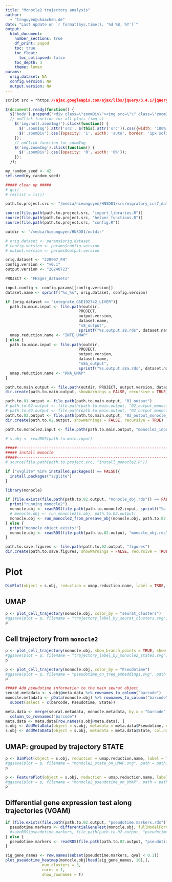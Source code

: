 ```yaml
---
title: "Monocle2 trajectory analysis"
author:
  - "trnguyen@ukaachen.de"
date: "Last update on `r format(Sys.time(), '%d %B, %Y')`"
output:
  html_document:
    number_sections: true
    df_print: paged
    toc: true
    toc_float:
      toc_collapsed: false
    toc_depth: 3
    theme: lumen
params:
  orig.dataset: NA
  config.version: NA
  output.version: NA
---
```

  
```css
script src = "https://ajax.googleapis.com/ajax/libs/jquery/3.4.1/jquery.min.js"
```

```js
$(document).ready(function() {
  $('body').prepend('<div class=\"zoomDiv\"><img src=\"\" class=\"zoomImg\"></div>');
  // onClick function for all plots (img's)
    $('img:not(.zoomImg)').click(function() {
      $('.zoomImg').attr('src', $(this).attr('src')).css({width: '100%'});
      $('.zoomDiv').css({opacity: '1', width: 'auto', border: '1px solid white', borderRadius: '5px', position: 'fixed', top: '50%', left: '50%', marginRight: '-50%', transform: 'translate(-50%, -50%)', boxShadow: '0px 0px 50px #888888', zIndex: '50', overflow: 'auto', maxHeight: '100%'});
    });
    // onClick function for zoomImg
    $('img.zoomImg').click(function() {
      $('.zoomDiv').css({opacity: '0', width: '0%'}); 
    });
  });
```

<style type="text/css">
    div.datatables { height: auto !important;}
</style>

```r
my_random_seed <- 42
set.seed(my_random_seed)

##### clean up #####
# gc()
# rm(list = ls())

path.to.project.src <- "/media/hieunguyen/HNSD01/src/migratory_ccr7_data_analysis"

source(file.path(path.to.project.src, "import_libraries.R"))
source(file.path(path.to.project.src, "helper_functions.R"))
source(file.path(path.to.project.src, "config.R"))

outdir <- "/media/hieunguyen/HNSD01/outdir"

# orig.dataset <- params$orig.dataset
# config.version <- params$config.version
# output.version <- params$output.version

orig.dataset <- "220907_FH"
config.version <- "v0.1"
output.version <- "20240723"

PROJECT <- "FHager_datasets"

input.config <- config.params[[config.version]]
dataset.name <- sprintf("%s_%s", orig.dataset, config.version)

if (orig.dataset == "integrate_GSE192742_LIVER"){
  path.to.main.input <- file.path(outdir,
                                PROJECT,
                                output.version, 
                                dataset.name, 
                                "s8_output",
                                sprintf("%s.output.s8.rds", dataset.name))
  umap.reduction.name <- "INTE_UMAP"
} else {
  path.to.main.input <- file.path(outdir,
                                PROJECT,
                                output.version, 
                                dataset.name, 
                                "s8a_output",
                                sprintf("%s.output.s8a.rds", dataset.name))
  umap.reduction.name <- "RNA_UMAP"
}

path.to.main.output <- file.path(outdir, PROJECT, output.version, dataset.name, "data_analysis")
dir.create(path.to.main.output, showWarnings = FALSE, recursive = TRUE)

path.to.01.output <- file.path(path.to.main.output, "01_output")
# path.to.02.output <- file.path(path.to.main.output, "02_output_monocle_2.32.0")
# path.to.02.output <- file.path(path.to.main.output, "02_output_monocle_2.32.0_v2")
path.to.02.output <- file.path(path.to.main.output, "02_output_monocle_2.12.0_v2")
dir.create(path.to.02.output, showWarnings = FALSE, recursive = TRUE)

path.to.monocle2.input <- file.path(path.to.main.output, "monocle2_inputs")
```


```r
# s.obj <- readRDS(path.to.main.input)
```


```r
#####-----------------------------------------------------------------------#####
##### install monocle
#####-----------------------------------------------------------------------#####
# source(file.path(path.to.project.src, "install_monocle2.R"))

if ("svglite" %in% installed.packages() == FALSE){
  install.packages("svglite")
}

library(monocle)

if (file.exists(file.path(path.to.02.output, "monocle_obj.rds")) == FALSE){
  print("running monocle2")
  monocle.obj <- readRDS(file.path(path.to.monocle2.input, sprintf("%s.rds", dataset.name)))
  # monocle.obj <- run_monocle2(s.obj, path.to.02.output)
  monocle.obj <- run_monocle2_from_presave_obj(monocle.obj, path.to.02.output)
} else {
  print("monocle object exists!")
  monocle.obj <- readRDS(file.path(path.to.02.output, "monocle_obj.rds"))  
}
```


```r
path.to.save.figures <- file.path(path.to.02.output, "figures")
dir.create(path.to.save.figures, showWarnings = FALSE, recursive = TRUE)

```


# Plot
```r
DimPlot(object = s.obj, reduction = umap.reduction.name, label = TRUE, label.box = TRUE, repel = TRUE)
```

## UMAP
```r
p <- plot_cell_trajectory(monocle.obj, color_by = "seurat_clusters")
#ggsave(plot = p, filename = "trajectory_label_by_seurat_clusters.svg", path = path.to.save.figures, dpi = 300, width = 14, height = 10, device = "svg")
p 
```

## Cell trajectory from `monocle2`
```r
p <- plot_cell_trajectory(monocle.obj, show_branch_points = TRUE, show_tree = TRUE)
#ggsave(plot = p, filename = "trajectory_label_by_monocle2_states.svg", path = path.to.save.figures, dpi = 300, width = 14, height = 10, device = "svg")
p
```


```r
p <- plot_cell_trajectory(monocle.obj, color_by = "Pseudotime")
#ggsave(plot = p, filename = "pseudotime_on_tree_embeddings.svg", path = path.to.save.figures, dpi = 300, width = 14, height = 10, device = "svg")
p
```


```r
##### Add pseudotime information to the main seurat object
seurat.metadata <- s.obj@meta.data %>% rownames_to_column("barcode")
monocle.metadata <- pData(monocle.obj) %>% rownames_to_column("barcode") %>%
  subset(select = c(barcode, Pseudotime, State))

meta.data <- merge(seurat.metadata, monocle.metadata, by.x = "barcode", by.y = "barcode") %>%
  column_to_rownames("barcode")
meta.data <- meta.data[row.names(s.obj@meta.data), ]
s.obj <- AddMetaData(object = s.obj, metadata = meta.data$Pseudotime, col.name = "Pseudotime")
s.obj <- AddMetaData(object = s.obj, metadata = meta.data$State, col.name = "State")
```

## UMAP: grouped by trajectory STATE
```r
p <- DimPlot(object = s.obj, reduction = umap.reduction.name, label = TRUE, label.box = TRUE, repel = TRUE, group.by = "State")
#ggsave(plot = p, filename = "monocle2_state_on_UMAP.svg", path = path.to.save.figures, dpi = 300, width = 14, height = 10, device = "svg")
p
```


```r
p <- FeaturePlot(object = s.obj, reduction = umap.reduction.name, label = TRUE, features = c("Pseudotime"))
#ggsave(plot = p, filename = "monocle2_pseudotime_on_UMAP", path = path.to.save.figures, dpi = 300, width = 14, height = 10, device = "svg")
p
```


## Differential gene expression test along trajectories (VGAM)
```r
if (file.exists(file.path(path.to.02.output, "pseudotime.markers.rds")) == FALSE){
  pseudotime.markers <- differentialGeneTest(monocle.obj, fullModelFormulaStr = "~sm.ns(Pseudotime)", cores = 16, verbose = TRUE)
  #saveRDS(pseudotime.markers, file.path(path.to.02.output, "pseudotime.markers.rds"))
} else {
  pseudotime.markers <- readRDS(file.path(path.to.02.output, "pseudotime.markers.rds"))
}

```

```r
sig_gene_names <- row.names(subset(pseudotime.markers, qval < 0.1))
plot_pseudotime_heatmap(monocle.obj[head(sig_gene_names, 10),],
                num_clusters = 3,
                cores = 1,
                show_rownames = T)
```

<!-- # Differential gene expression test (TradeSeq) -->
<!-- ```{r echo=FALSE, warning=FALSE, message=FALSE, results='asis', fig.width=14, fig.height=10} -->
<!-- # devtools::install_github("statOmics/tradeSeq") -->
<!-- # library(tradeSeq) -->

<!-- info <- extract_monocle_info(monocle.obj) -->
<!-- cellWeights <- info$cellWeights -->
<!-- pseudotime <- info$pseudotime -->

<!-- meta.data <- s.obj@meta.data %>% rownames_to_column("barcode") -->
<!-- tmp.cellWeights <- data.frame(cellWeights) %>% rownames_to_column("barcode") -->
<!-- meta.data <- merge(meta.data, tmp.cellWeights, by.x = "barcode", by.y = "barcode") -->
<!-- meta.data <- meta.data %>% column_to_rownames("barcode") -->
<!-- meta.data <- meta.data[row.names(s.obj@meta.data), ] -->

<!-- for (tmp.col in colnames(cellWeights)){ -->
<!--   s.obj <- AddMetaData(object = s.obj, metadata = meta.data[[tmp.col]], col.name = tmp.col) -->
<!-- } -->
<!-- ``` -->

<!-- A matrix of cell weights defining the probability that a cell belongs to a particular lineage. Each row represents a cell and each column represents a lineage. If only a single lineage, provide a matrix with one column containing all values of 1. -->

<!-- ```{r echo=FALSE, warning=FALSE, message=FALSE, results='asis', fig.width=14, fig.height=10} -->
<!-- for (tmp.col in colnames(cellWeights)){ -->
<!--   p <- DimPlot(object = s.obj, reduction = umap.reduction.name, group.by = tmp.col, label = TRUE, pt.size = 1) + scale_color_manual(values = c("gray", "red")) -->
<!--   print(p) -->
<!-- } -->
<!-- ``` -->


<!-- ```{r echo=FALSE, warning=FALSE, message=FALSE, results='asis', fig.width=14, fig.height=10} -->
<!-- print(sprintf("Number of lineage in this dataset: %s", ncol(cellWeights))) -->
<!-- ``` -->

<!-- ```{r echo=FALSE, warning=FALSE, message=FALSE, results='asis', fig.width=14, fig.height=10} -->
<!-- if (file.exists(file.path(path.to.02.output, "sce.rds")) == FALSE){ -->
<!--   sce <- fitGAM(counts = Biobase::exprs(monocle.obj), -->
<!--               cellWeights = cellWeights, -->
<!--               pseudotime = pseudotime,  -->
<!--               sce = TRUE,  -->
<!--               nknots = 6, -->
<!--               parallel = TRUE,  -->
<!--               genes = intersect(row.names(Biobase::exprs(monocle.obj)), VariableFeatures(s.obj))) -->
<!--   #saveRDS(sce, file.path(path.to.02.output, "sce.rds"))   -->
<!-- } else { -->
<!--   sce <- readRDS(file.path(path.to.02.output, "sce.rds")) -->
<!-- } -->
<!-- ``` -->


<!-- ```{r echo=FALSE, warning=FALSE, message=FALSE, results='asis', fig.width=14, fig.height=10} -->
<!-- #####----------------------------------------------------------------------##### -->
<!-- ##### Test within lineage -->
<!-- #####----------------------------------------------------------------------##### -->
<!-- if (file.exists(file.path(path.to.02.output, "tradeseq_test_res.rds")) == FALSE){ -->
<!--   tradeseq.testres <- hash() -->
<!--   ##### Association test -->
<!--   tmp <- associationTest(sce) -->
<!--   tmp <- subset(tmp, is.na(tmp$pvalue) == FALSE) -->
<!--   tmp$p.adjust <- p.adjust(tmp$pvalue, method = "BH") -->
<!--   tmp <- subset(tmp, tmp$p.adjust <= 0.05) %>% arrange(desc(meanLogFC)) %>%  -->
<!--     rownames_to_column("Gene") -->
<!--   tradeseq.testres[["Association_test"]] <- tmp -->

<!--   ##### Start vs End test -->
<!--   tmp <- startVsEndTest(sce) -->
<!--   tmp <- subset(tmp, is.na(tmp$pvalue) == FALSE) -->
<!--   tmp$p.adjust <- p.adjust(tmp$pvalue, method = "BH") -->
<!--   tmp <- subset(tmp, tmp$p.adjust <= 0.05)  %>%  -->
<!--     rownames_to_column("Gene") -->
<!--   tradeseq.testres[["StartVsEnd_test"]] <- tmp -->

<!--   #####----------------------------------------------------------------------##### -->
<!--   ##### Test across lineage -->
<!--   #####----------------------------------------------------------------------##### -->
<!--   if (ncol(cellWeights) >= 2){ -->
<!--       ##### End vs End test -->
<!--     tmp <- diffEndTest(sce) -->
<!--     tmp <- subset(tmp, is.na(tmp$pvalue) == FALSE) -->
<!--     tmp$p.adjust <- p.adjust(tmp$pvalue, method = "BH") -->
<!--     tmp <- subset(tmp, tmp$p.adjust <= 0.05) %>% -->
<!--       rownames_to_column("Gene") -->
<!--     tradeseq.testres[["diff_End_test"]] <- tmp -->

<!--     ##### Pattern test -->
<!--     tmp <- patternTest(sce) -->
<!--     tmp <- subset(tmp, is.na(tmp$pvalue) == FALSE) -->
<!--     tmp$p.adjust <- p.adjust(tmp$pvalue, method = "BH") -->
<!--     tmp <- subset(tmp, tmp$p.adjust <= 0.05) %>%  -->
<!--       rownames_to_column("Gene") -->
<!--     tradeseq.testres[["Pattern_test"]] <- tmp -->

<!--     ##### early DE test -->
<!--     tmp <- earlyDETest(sce,) -->
<!--     tmp <- subset(tmp, is.na(tmp$pvalue) == FALSE) -->
<!--     tmp$p.adjust <- p.adjust(tmp$pvalue, method = "BH") -->
<!--     tmp <- subset(tmp, tmp$p.adjust <= 0.05) %>%  -->
<!--       rownames_to_column("Gene") -->
<!--     tradeseq.testres[["EarlyDE_test"]] <- tmp -->
<!--   } -->

<!--   #saveRDS(tradeseq.testres, file.path(path.to.02.output, "tradeseq_test_res.rds")) -->
<!-- } else { -->
<!--   tradeseq.testres <- readRDS(file.path(path.to.02.output, "tradeseq_test_res.rds")) -->
<!-- } -->
<!-- ``` -->

<!-- ## All test results (table) {.tabset} -->
<!-- ```{r echo=FALSE, warning=FALSE, message=FALSE, results='asis', fig.width=14, fig.height=10, include=FALSE} -->
<!-- tradeseq.testres$Association_test %>% create_dt() -->
<!-- ``` -->

<!-- ```{r echo=FALSE, warning=FALSE, message=FALSE, results='asis', fig.width=14, fig.height=10} -->
<!-- for (input.test in names(tradeseq.testres)){ -->
<!--   cat(sprintf("### Test: %s \n", input.test)) -->
<!--   tmp <- tradeseq.testres[[input.test]] -->
<!--   print( htmltools::tagList(datatable(tmp, extensions = 'Buttons', -->
<!--                 filter = "top", -->
<!--                 options = list(dom = 'Blfrtip', -->
<!--                                buttons = c('copy', 'csv', 'excel', 'pdf', 'print'), -->
<!--                                lengthMenu = list(c(10,25,50,-1), -->
<!--                                                  c(10,25,50,"All")), -->
<!--                                columnDefs = list(list( -->
<!--                                  targets = "_all", -->
<!--                                  render = JS( -->
<!--                                    "function(data, type, row, meta) {", -->
<!--                                    "return type === 'display' && data != null && data.length > 100 ?", -->
<!--                                    "'<span title=\"' + data + '\">' + data.substr(0, 100) + '...</span>' : data;", -->
<!--                                    "}") -->
<!--                                )) -->
<!--                 )))) -->
<!--   cat("\n \n") -->
<!-- } -->
<!-- ``` -->

<!-- # Branch analysis (monocle-BEAM) -->
<!-- ```{r echo=FALSE, warning=FALSE, message=FALSE, results='asis', fig.width=14, fig.height=10} -->
<!-- all.branch.points <- monocle.obj@auxOrderingData$DDRTree$branch_points -->
<!-- names(all.branch.points) <- seq(1, length(all.branch.points)) -->

<!-- all.principal.points <- data.frame(monocle.obj@reducedDimK) %>% t() %>% as.data.frame() -->
<!-- colnames(all.principal.points) <- c("V1", "V2") -->
<!-- all.principal.points <- all.principal.points %>% rownames_to_column("principal_point") %>% -->
<!--   rowwise() %>%  -->
<!--   mutate(type = ifelse(principal_point %in% all.branch.points, "branch", "normal")) %>% -->
<!--   mutate(branch_point = ifelse(principal_point %in% all.branch.points, principal_point, NA)) -->

<!-- data.frame(all.branch.points) %>% rownames_to_column("index") %>% create_dt() -->
<!-- ``` -->


<!-- ```{r echo=FALSE, warning=FALSE, message=FALSE, results='asis', fig.width=14, fig.height=10} -->
<!-- all.principal.points %>% ggplot(aes(x = V1, y = V2, color = type, label = branch_point)) + geom_point() + scale_color_manual(values = c("red", "gray")) + geom_text_repel() -->
<!-- ``` -->

<!-- ```{r echo=FALSE, warning=FALSE, message=FALSE, results='asis', fig.width=14, fig.height=10} -->
<!-- if (length(all.branch.points) >= 1){ -->
<!--   all.BEAM_res <- hash() -->
<!--   for (i in seq(1, length(all.branch.points))){ -->
<!--     if (file.exists(file.path(path.to.02.output, sprintf("BEAM_res.branch_point_%s.rds", i))) == FALSE){ -->
<!--       BEAM_res <- BEAM(monocle.obj, branch_point = i, cores = 10) -->
<!--       BEAM_res <- BEAM_res[order(BEAM_res$qval),] -->
<!--       BEAM_res <- BEAM_res[,c("gene_short_name", "pval", "qval")] -->
<!--       #saveRDS(BEAM_res, file.path(path.to.02.output, sprintf("BEAM_res.branch_point_%s.rds", i)))   -->
<!--     } else { -->
<!--       BEAM_res <- readRDS(file.path(path.to.02.output, sprintf("BEAM_res.branch_point_%s.rds", i))) -->
<!--     } -->
<!--     all.BEAM_res[[sprintf("p%s", i)]] <- BEAM_res[order(BEAM_res$qval),]   -->
<!--   }   -->
<!-- } else { -->
<!--   print("NO branch point to conduct BEAM analysis") -->
<!-- } -->

<!-- ``` -->

<!-- ```{r echo=FALSE, warning=FALSE, message=FALSE, results='asis', fig.width=14, fig.height=10} -->
<!-- if (length(all.branch.points) >= 1){ -->
<!--   tmp.plot <- list() -->
<!--   for (i in names(all.BEAM_res)){ -->
<!--     BEAM_res <- all.BEAM_res[[i]] -->
<!--     selected.BEAM.genes <-  head(BEAM_res, 100) -->
<!--     p <- plot_genes_branched_heatmap(monocle.obj[selected.BEAM.genes$gene_short_name,], -->
<!--                                      branch_point = 1, -->
<!--                                      num_clusters = 4, -->
<!--                                      cores = 1, -->
<!--                                      use_gene_short_name = T, -->
<!--                                      show_rownames = T,  -->
<!--                                      return_heatmap = TRUE) -->
<!--     tmp.plot[[i]] <- ggplotify::as.ggplot(p$ph_res) -->
<!--     dev.off() -->
<!--     # #ggsave(plot = p$ph_res, filename = "BEAM_branch_DE_genes_top100.svg", device = "svg", path = file.path(path.to.02.output), dpi = 300, width = 20, height = 15) -->
<!--   }   -->
<!-- } -->
<!-- ``` -->

<!-- ## BEAM results {.tabset} -->
<!-- ```{r echo=FALSE, warning=FALSE, message=FALSE, results='asis', fig.width=14, fig.height=10} -->
<!-- if (length(tmp.plot) >= 1){ -->
<!--   for (i in names(tmp.plot)){ -->
<!--     cat(sprintf("### Branch point %s, %s \n", i, all.branch.points[[as.numeric(str_replace(i, "p", ""))]])) -->
<!--     print(tmp.plot[[i]]) -->
<!--     cat("\n \n") -->
<!--   } -->
<!-- } else { -->
<!--   print("NO BRANCH POINT TO CONDUCT BEAM ANALYSIS") -->
<!-- } -->

<!-- ``` -->

<!-- ```{r echo=FALSE, warning=FALSE, message=FALSE, results='asis', fig.width=14, fig.height=10} -->
<!-- ``` -->

